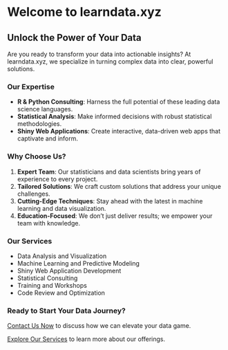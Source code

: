 
# Welcome to learndata.xyz

## Unlock the Power of Your Data

Are you ready to transform your data into actionable insights? At learndata.xyz, we specialize in turning complex data into clear, powerful solutions.

### Our Expertise

- **R & Python Consulting**: Harness the full potential of these leading data science languages.
- **Statistical Analysis**: Make informed decisions with robust statistical methodologies.
- **Shiny Web Applications**: Create interactive, data-driven web apps that captivate and inform.

### Why Choose Us?

1. **Expert Team**: Our statisticians and data scientists bring years of experience to every project.
2. **Tailored Solutions**: We craft custom solutions that address your unique challenges.
3. **Cutting-Edge Techniques**: Stay ahead with the latest in machine learning and data visualization.
4. **Education-Focused**: We don't just deliver results; we empower your team with knowledge.

### Our Services

- Data Analysis and Visualization
- Machine Learning and Predictive Modeling
- Shiny Web Application Development
- Statistical Consulting
- Training and Workshops
- Code Review and Optimization


### Ready to Start Your Data Journey?

[Contact Us Now](mailto:admin@learndata.qmd) to discuss how we can elevate your data game.

[Explore Our Services](navs/services.qmd) to learn more about our offerings.

